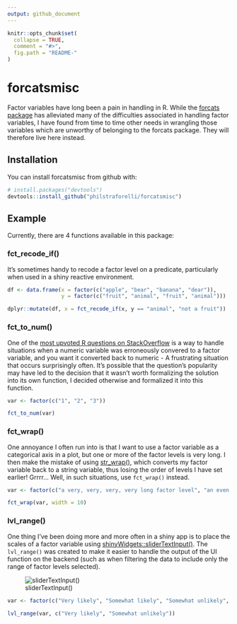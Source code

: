 ```yaml
---
output: github_document
---
```


```r
knitr::opts_chunk$set(
  collapse = TRUE,
  comment = "#>",
  fig.path = "README-"
)
```

# forcatsmisc

Factor variables have long been a pain in handling in R. While the [forcats package](http://forcats.tidyverse.org/reference/index.html) has alleviated many of the difficulties associated in handling factor variables, I have found from time to time other needs in wrangling those variables which are unworthy of belonging to the forcats package. They will therefore live here instead.

## Installation

You can install forcatsmisc from github with:

```r
# install.packages("devtools")
devtools::install_github("philstraforelli/forcatsmisc")
```

## Example

Currently, there are 4 functions available in this package:

### fct_recode_if()

It's sometimes handy to recode a factor level on a predicate, particularly when used in a shiny reactive environment.

```r
df <- data.frame(x = factor(c("apple", "bear", "banana", "dear")),
                 y = factor(c("fruit", "animal", "fruit", "animal")))

dplyr::mutate(df, x = fct_recode_if(x, y == "animal", "not a fruit"))
```

### fct_to_num()

One of the [most upvoted R questions on StackOverflow](https://stackoverflow.com/questions/3418128/how-to-convert-a-factor-to-integer-numeric-without-loss-of-information) is a way to handle situations when a numeric variable was erroneously convered to a factor variable, and you want it converted back to numeric - A frustrating situation that occurs surprisingly often. It's possible that the question's popularity may have led to the decision that it wasn't worth formalizing the solution into its own function, I decided otherwise and formalized it into this function. 

```r
var <- factor(c("1", "2", "3"))

fct_to_num(var)
```

### fct_wrap()

One annoyance I often run into is that I want to use a factor variable as a categorical axis in a plot, but one or more of the factor levels is very long. I then make the mistake of using [str_wrap()](https://stringr.tidyverse.org/reference/str_wrap.html), which converts my factor variable back to a string variable, thus losing the order of levels I have set earlier! Grrrr... Well, in such situations, use `fct_wrap()` instead.

```r
var <- factor(c("a very, very, very, very long factor level", "an even longer, unbelievably longer, factor level"))

fct_wrap(var, width = 10)
```

### lvl_range()

One thing I've been doing more and more often in a shiny app is to place the scales of a factor variable using [shinyWidgets::sliderTextInput()](https://github.com/dreamRs/shinyWidgets#slider-text). The `lvl_range()` was created to make it easier to handle the output of the UI function on the backend (such as when filtering the data to include only the range of factor levels selected).

![sliderTextInput()](https://raw.githubusercontent.com/dreamRs/shinyWidgets/master/inst/images/sliderText.png)

```r
var <- factor(c("Very likely", "Somewhat likely", "Somewhat unlikely", "very unlikely"))

lvl_range(var, c("Very likely", "Somewhat unlikely"))
```
